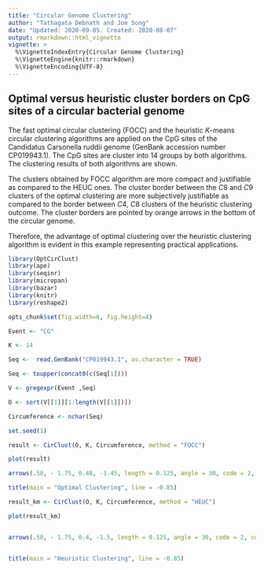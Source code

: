 ```yaml
---
title: "Circular Genome Clustering"
author: "Tathagata Debnath and Joe Song"
date: "Updated: 2020-09-05. Created: 2020-08-07"
output: rmarkdown::html_vignette
vignette: >
  %\VignetteIndexEntry{Circular Genome Clustering}
  %\VignetteEngine{knitr::rmarkdown}
  %\VignetteEncoding{UTF-8}
---
```


## Optimal versus heuristic cluster borders on CpG sites of a circular bacterial genome

The fast optimal circular clustering (FOCC) and the heuristic $K$-means circular clustering algorithms are applied on the CpG sites of the Candidatus Carsonella ruddii genome (GenBank accession number CP019943.1). The CpG sites are cluster into 14 groups by both algorithms. The clustering results of both algorithms are shown. 

The clusters obtained by FOCC algorithm are more compact and justifiable as compared to the HEUC ones. The cluster border between the $C8$ and $C9$ clusters of the optimal clustering are more subjectively justifiable as compared to the border between $C4$, $C8$ clusters of the heuristic clustering outcome. The cluster borders are pointed by orange arrows in the bottom of the circular genome. 

Therefore, the advantage of optimal clustering over the heuristic clustering algorithm is evident in this example representing practical applications. 

```r
library(OptCirClust)
library(ape)
library(seqinr)
library(micropan)
library(bazar)
library(knitr)
library(reshape2)

opts_chunk$set(fig.width=6, fig.height=4) 

Event <- "CG"

K <- 14

Seq <-  read.GenBank("CP019943.1", as.character = TRUE)

Seq <- toupper(concat0(c(Seq[1])))

V <- gregexpr(Event ,Seq)

O <- sort(V[[1]][1:length(V[[1]])])

Circumference <- nchar(Seq)

set.seed(1)

result <- CirClust(O, K, Circumference, method = "FOCC")

plot(result)

arrows(.58, - 1.75, 0.48, -1.45, length = 0.125, angle = 30, code = 2, col="orange", lwd=4)

title(main = "Optimal Clustering", line = -0.85)

result_km <- CirClust(O, K, Circumference, method = "HEUC")

plot(result_km)


arrows(.58, - 1.75, 0.4, -1.5, length = 0.125, angle = 30, code = 2, col="orange", lwd=4)


title(main = "Heuristic Clustering", line = -0.85)
  
```



